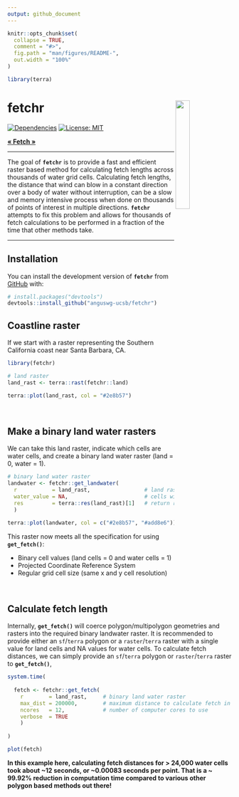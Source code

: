 ```yaml
---
output: github_document
---
```


<!-- README.md is generated from README.Rmd. Please edit that file -->

```r
knitr::opts_chunk$set(
  collapse = TRUE,
  comment = "#>",
  fig.path = "man/figures/README-",
  out.width = "100%"
)

library(terra)
```

# fetchr <img src="man/figures/fetchr_logo_transparent.png" align="right" width="25%" />

<!-- badges: start -->
[![Dependencies](https://img.shields.io/badge/dependencies-9/07-orange?style=flat)](#)
[![License: MIT](https://img.shields.io/badge/License-MIT-yellow.svg)](https://choosealicense.com/licenses/mit/)
<!-- badges: end -->

<div align="left">

  <p align="left">
    <a href="https://en.wikipedia.org/wiki/Wind_fetch"><strong>« Fetch »</strong></a>
    <br />
  </p>
</div>

<hr>

The goal of **`fetchr`** is to provide a fast and efficient raster based method for calculating fetch lengths across thousands of water grid cells. 
Calculating fetch lengths, the distance that wind can blow in a constant direction over a body of water without interruption, can be a slow and memory intensive process when done on thousands of points of interest in multiple directions. **`fetchr`** attempts to fix this problem and allows for thousands of fetch calculations to be performed in a fraction of the time that other methods take. 

<hr>

## Installation

You can install the development version of **`fetchr`** from [GitHub](https://github.com/anguswg-ucsb/fetchr) with:

``` r
# install.packages("devtools")
devtools::install_github("anguswg-ucsb/fetchr")
```

## Coastline raster

If we start with a raster representing the Southern California coast near Santa Barbara, CA.

```r
library(fetchr)

# land raster
land_rast <- terra::rast(fetchr::land)

terra::plot(land_rast, col = "#2e8b57")
```

<br>

## Make a binary land water rasters
We can take this land raster, indicate which cells are water cells, and create a binary land water raster (land = 0, water = 1).
```r
# binary land water raster 
landwater <- fetchr::get_landwater(
  r           = land_rast,                 # land raster
  water_value = NA,                        # cells with a value of NA are classified as water, all other cells are land
  res         = terra::res(land_rast)[1]   # return raster with the same cell resolution as input raster
  )

terra::plot(landwater, col = c("#2e8b57", "#add8e6"))
```

This raster now meets all the specification for using **`get_fetch()`**:

  - Binary cell values (land cells = 0 and water cells = 1)
  - Projected Coordinate Reference System
  - Regular grid cell size (same x and y cell resolution)

<br>

## Calculate fetch length
Internally, **`get_fetch()`** will coerce polygon/multipolygon geometries and rasters into the required binary landwater raster. It is recommended to provide either an `sf`/`terra` polygon or a `raster`/`terra` raster with a single value for land cells and NA values for water cells. To calculate fetch distances, we can simply provide an `sf`/`terra` polygon or `raster`/`terra` raster to **`get_fetch()`**,   
```r
system.time(
  
  fetch <- fetchr::get_fetch(
    r        = land_rast,     # binary land water raster
    max_dist = 200000,        # maximum distance to calculate fetch in meters (200km)
    ncores   = 12,            # number of computer cores to use 
    verbose  = TRUE
    )
  
)

plot(fetch)
```

**In this example here, calculating fetch distances for > 24,000 water cells took about ~12 seconds, or ~0.00083 seconds per point. That is a  ~ 99.92% reduction in computation time compared to various other polygon based methods out there!**





